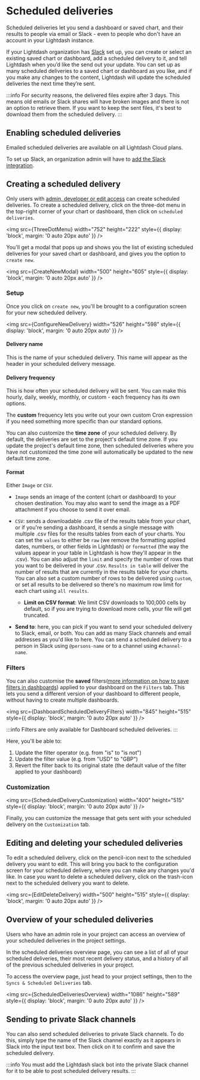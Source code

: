 
# Scheduled deliveries

Scheduled deliveries let you send a dashboard or saved chart, and their results to people via email or Slack - even to people who don't have an account in your Lightdash instance.

If your Lightdash organization has [Slack](/guides/adding-slack-integration.mdx) set up, you can create or select an existing saved chart or dashboard, add a scheduled delivery to it, and tell Lightdash when you’d like the send out your update. You can set up as many scheduled deliveries to a saved chart or dashboard as you like, and if you make any changes to the content, Lightdash will update the scheduled deliveries the next time they’re sent.

:::info
For security reasons, the delivered files expire after 3 days. This means old emails or Slack shares will have broken images and there is not an option to retrieve them. If you want to keep the sent files, it's best to download them from the scheduled delivery.
:::

## Enabling scheduled deliveries

Emailed scheduled deliveries are available on all Lightdash Cloud plans.

To set up Slack, an organization admin will have to [add the Slack integration](/guides/adding-slack-integration.mdx).

## Creating a scheduled delivery

Only users with [admin, developer or edit access](/references/roles.mdx) can create scheduled deliveries. To create a scheduled delivery, click on the three-dot menu in the top-right corner of your chart or dashboard, then click on `scheduled deliveries`.

<img
  src={ThreeDotMenu}
  width="752"
  height="222"
  style={{ display: 'block', margin: '0 auto 20px auto' }}
/>

You'll get a modal that pops up and shows you the list of existing scheduled deliveries for your saved chart or dashboard, and gives you the option to `create new`.

<img
  src={CreateNewModal}
  width="500"
  height="605"
  style={{ display: 'block', margin: '0 auto 20px auto' }}
/>

### Setup

Once you click on `create new`, you'll be brought to a configuration screen for your new scheduled delivery.

<img
  src={ConfigureNewDelivery}
  width="526"
  height="598"
  style={{ display: 'block', margin: '0 auto 20px auto' }}
/>


#### Delivery name

This is the name of your scheduled delivery. This name will appear as the header in your scheduled delivery message. 

#### Delivery frequency

This is how often your scheduled delivery will be sent. You can make this hourly, daily, weekly, monthly, or custom - each frequency has its own options. 

The **custom** frequency lets you write out your own custom Cron expression if you need something more specific than our standard options. 

You can also customize the **time zone** of your scheduled delivery. By default, the deliveries are set to the project's default time zone. If you update the project's default time zone, then scheduled deliveries where you have not customized the time zone will automatically be updated to the new default time zone. 

#### Format

Either `Image` or `CSV`.

- `Image` sends an image of the content (chart or dashboard) to your chosen destination. You may also want to send the image as a PDF attachment if you choose to send it over email.

- `CSV`: sends a downloadable .csv file of the results table from your chart, or if you're sending a dashboard, it sends a single message with multiple .csv files for the results tables from each of your charts. You can set the `values` to either be `raw` (we remove the formatting applied dates, numbers, or other fields in Lightdash) or `formatted` (the way the values appear in your table in Lightdash is how they'll appear in the .csv). You can also adjust the `limit` and specify the number of rows that you want to be delivered in your .csv. `Results in table` will deliver the number of results that are currently in the results table for your charts. You can also set a custom number of rows to be delivered using `custom`, or set all results to be delivered so there's no maximum row limit for each chart using `all results`.
  - **Limit on CSV format**: We limit CSV downloads to 100,000 cells by default, so if you are trying to download more cells, your file will get truncated.

- **Send to**: here, you can pick if you want to send your scheduled delivery to Slack, email, or both. You can add as many Slack channels and email addresses as you'd like to here. You can send a scheduled delivery to a person in Slack using `@persons-name` or to a channel using `#channel-name`.

### Filters

You can also customise the **saved** filters([more information on how to save filters in dashboards](/guides/limiting-data-using-filters#adding-saved-filters-to-your-dashboard)) applied to your dashboard on the `Filters` tab. This lets you send a different version of your dashboard to different people, without having to create multiple dashboards.

<img
  src={DashboardScheduledDeliveryFilters}
  width="845"
  height="515"
  style={{ display: 'block', margin: '0 auto 20px auto' }}
/>

:::info
Filters are only available for Dashboard scheduled deliveries.
:::

Here, you'll be able to:

1. Update the filter operator (e.g. from "is" to "is not")
2. Update the filter value (e.g. from "USD" to "GBP")
3. Revert the filter back to its original state (the default value of the filter applied to your dashboard)

### Customization

<img
  src={ScheduledDeliveryCustomization}
  width="400"
  height="515"
  style={{ display: 'block', margin: '0 auto 20px auto' }}
/>

Finally, you can customize the message that gets sent with your scheduled delivery on the `Customization` tab.

## Editing and deleting your scheduled deliveries

To edit a scheduled delivery, click on the pencil-icon next to the scheduled delivery you want to edit. This will bring you back to the configuration screen for your scheduled delivery, where you can make any changes you'd like.
In case you want to delete a scheduled delivery, click on the trash-icon next to the scheduled delivery you want to delete.

<img
  src={EditDeleteDelivery}
  width="500"
  height="515"
  style={{ display: 'block', margin: '0 auto 20px auto' }}
/>

## Overview of your scheduled deliveries

Users who have an admin role in your project can access an overview of your scheduled deliveries in the project settings.

In the scheduled deliveries overview page, you can see a list of all of your scheduled deliveries, their most recent delivery status, and a history of all of the previous scheduled deliveries in your project.

To access the overview page, just head to your project settings, then to the `Syncs & Scheduled Deliveries` tab.

<img
  src={ScheduledDeliveriesOverview}
  width="1086"
  height="589"
  style={{ display: 'block', margin: '0 auto 20px auto' }}
/>

## Sending to private Slack channels

You can also send scheduled deliveries to private Slack channels. To do this, simply type the name of the Slack channel exactly as it appears in Slack into the input text box. Then click on it to confirm and save the scheduled delivery.

:::info
You must add the Lightdash slack bot into the private Slack channel for it to be able to post scheduled delivery results.
:::
